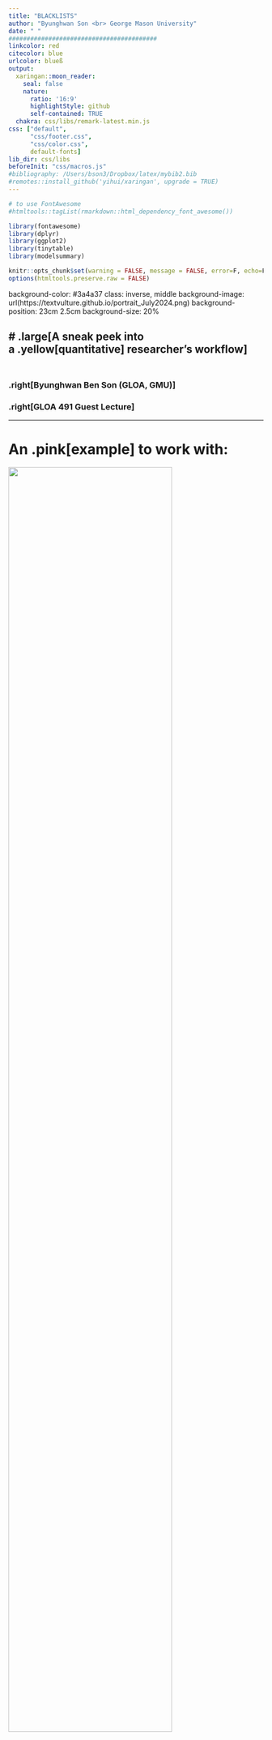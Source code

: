 ```yaml
---
title: "BLACKLISTS"
author: "Byunghwan Son <br> George Mason University"
date: " "
#########################################
linkcolor: red
citecolor: blue
urlcolor: blueß
output: 
  xaringan::moon_reader:
    seal: false
    nature:
      ratio: '16:9'
      highlightStyle: github
      self-contained: TRUE
  chakra: css/libs/remark-latest.min.js
css: ["default", 
      "css/footer.css", 
      "css/color.css", 
      default-fonts]
lib_dir: css/libs
beforeInit: "css/macros.js"
#bibliography: /Users/bson3/Dropbox/latex/mybib2.bib
#remotes::install_github('yihui/xaringan', upgrade = TRUE)
---
```


```r
# to use FontAwesome
#htmltools::tagList(rmarkdown::html_dependency_font_awesome())

library(fontawesome)
library(dplyr)
library(ggplot2)
library(tinytable)
library(modelsummary)

knitr::opts_chunk$set(warning = FALSE, message = FALSE, error=F, echo=F)
options(htmltools.preserve.raw = FALSE) 

```


background-color: #3a4a37
class: inverse, middle
background-image: url(https://textvulture.github.io/portrait_July2024.png)
background-position: 23cm 2.5cm
background-size: 20%

# .large[A sneak peek into <br> a .yellow[quantitative] researcher's workflow] <br><br>
----

### .right[Byunghwan Ben Son (GLOA, GMU)]

### .right[GLOA 491 Guest Lecture]


---

# An .pink[example] to work with:

![](images/bkv_screen.png){width="80%"}

---

class: inverse
background-image: url(https://github.com/textvulture/textvulture.github.io/blob/master/images/forestBackground3.jpg?raw=true)
background-size: 120%

--

<br><br>
- .LARGE[But This won't be a research presentation.]

  - .large[I mean you read the paper `r fa('paperclip', fill='orange')` .]

--

- .LARGE[Instead, we will take a look at how a paper like that is .yellow[conceived] and then .bluey[produced] (hence the title).]

--

- .LARGE[If you're interested in how this project was .pink[presented] in a conference, here's the link to the slides: [https://textvulture.github.io/presentations/bkv_slide.html#1](https://textvulture.github.io/presentations/bkv_slide.html#1) (MPSA 2021)]

---

class: inverse, left, top
background-image: url(https://media1.tenor.com/m/UQsZGD3pinAAAAAd/shall-we-begin-star-trek.gif)
background-size: 110%

# I am sure you must've <br> talked about this <br> .Green[a lot] already in this class.

--

# But we need to first talk about <br> .pink[where this research belongs.]


---



```r

knitr::include_graphics("images/methods_tree_1.png")

```


---


```r

knitr::include_graphics("images/methods_tree_3.png")

```


---


```r

knitr::include_graphics("images/methods_tree_4.png")

```


---


```r

knitr::include_graphics("images/methods_tree_5.png")

```


---


```r

knitr::include_graphics("images/methods_tree_6.png")

```

---

background-image: url(https://pbs.twimg.com/media/ENzTfM7VUAEyaEI.jpg)
background-position: right
background-size: contain


# (Personal) Motivation



---

class: inverse
background-color: black
background-image: url(https://github.com/textvulture/textvulture.github.io/blob/master/images/blacklist_eg.jpeg?raw=true)
background-position: right

# `r fa("book", fill='orange')` Blacklists, literally

--

## - names of individuals and groups

## - 'anti-government' or 'lefty' `r fa("flag", fill='red')`

## - mostly using existing lists <br> (open letter signatories)

--

## - exclusion and disadvantage

## - Govt: NIS, Blue House, MHST

## - discrete operation

---
class: inverse, middle
background-image: url(https://img.seoul.co.kr/img/upload/2016/12/08/SSI_20161208102613_O2.jpg)
background-position: right
background-color: black
background-size: contain

# "*Why have you not .red[sanctioned] <br> these [anti-government] <br> movie producers yet?*" <br><br> 

## **Kim Ki-choon**, <br> Park Geun-hye's Chief Secretary, <br> after watching *The Attorney* <br> to **Yoo Jin-ryong**, <br> Minister of Culture, Sports and Tourism. 


---

## The theoretical background: .orange[democratic backsliding] in South Korea <br> .small[Compromised .green[Freedom of Speech], in particular (V-dem)]

```r

library(vdem) 
#remotes::install_github("xmarquez/vdem")

var <- c("v2x_freexp")

country <- c("South Korea", 
            "Hungary",
            "Russia")
  
  
expression <- extract_vdem(
  include_sd = TRUE,
  label_pattern = "expression"
)

library(geomtextpath)

expression %>% 
  filter(vdem_country_name == country) %>%
  filter(year>1979) %>%
  ggplot(aes(x=year, y=v2x_freexp, 
             fill=vdem_country_name, label=vdem_country_name)) +
    theme_minimal() +
  geom_vline(xintercept = c(2008, 2017), color="gray", 
                  linetype="longdash", alpha=0.9) +
  geom_ribbon(aes(ymin = v2x_freexp_codelow,
                  ymax = v2x_freexp_codehigh),
                  alpha=0.2) +
  geom_textline(aes(label=vdem_country_name,
                    color=vdem_country_name)) +
     theme(legend.position = "none",
      axis.text=element_text(size=20),
      axis.title=element_text(size=20)) +
  labs(x="year", y="Freedom of Expression Index")

```

---

background-image: url(https://img.khan.co.kr/news/2015/11/04/l_2015110401000555600049501.jpg)
background-position: right
background-size: 40%

# How to Get on the List

.pull-left[
```r

library(kableExtra)

txt_tbl <- data.frame(
  List = c("1", "2", "3", "4"),
  Based = c("2008", "2012", "2014", "2015"),
  Pres = c("Lee", "Park", "Park", "Park"),
  Reasons = c("critical of the govert; 'left-leaning' -- only 60 movie workers (but more, unidentified)",
              "supporting the opposition presidential leader",
              "participants of the open letter regarding the Sewol Ferry sinking; supporting the opposition candidate for Seoul Mayoral election",
              "participants of the open letter criticising government handling of the Sewol Ferry sinking") 
)


kable(txt_tbl) %>%
  kable_styling(full_width = F) %>%
  kable_styling("striped", full_width = F) %>%
  row_spec(0) %>% #, align = "center" seems to create an error: don't know why
    add_footnote(c(" 'based' is the year in which the event that the list is based on occurred."), notation="symbol") #%>%
#  column_spec(4, width = "10em")
#  #kable_styling(latex_options="scale_down")

```
]

---


class: center, middle

# If only was there .orange[a complete database] that contains .pink[all credit information] for each of the movies in Korea ...


---

class: center, middle
background-image: url(images/kobis.png)
background-size: 100%

# If only was there .orange[a complete database] that contains .Blue[all credit information] for each of the movies in Korea .red[!!!]

--

# .LARGE[.pink[Ko]rea .pink[B]ox Office .pink[I]nformation .pink[S]ystem (.pink[KOBIS])]

---

# KOBIS, API

--

![](images/kobis_api.png)

---

# Getting the data using API (.tiny[there was a daily limit])


```r
# Scraping the simple information of Korean movie workers

library(tidyverse)
library(jsonlite)

masterlist1 <- data.frame()

for (I in 1:500){
  url_jsonlist <- paste0("http://kobis.or.kr/kobisopenapi/webservice/rest/people/searchPeopleList.json?key=ee223f1aa3ad93af2be4362133f6a174&curPage=", I ,"")

  temp1 <- as.data.frame(fromJSON(url_jsonlist))
  masterlist1 <- plyr::rbind.fill(masterlist1, temp1)
  Sys.sleep(1)
}

... 
```

### After data cleaning `r fa("snowplow", fill='blue')`, a complete list of movie workers' participation in movie projects on .pink[a yearly] basis.

---


.content-box-green[
# The Hypotheses

### 1. Being blacklisted .red[decreases] a movie worker's chances of securing a movie job.

### 2. The negative career effect of being blacklisted is larger for .red[non-actor] movie workers than for actors.
]

--

.content-box-yellow[
# The Data

### A panel data set based on the KOBIS moive data base (API) matched with the Blacklists
### N=1.6 mil, unbalanced; 2012 = treatment year (when most things *really* happened)
]

---

#Trend:

## Number (L) and Portion (R) of the .red[blacklisted] movieworkers (.violet[employed])

.pull-left[![](https://github.com/textvulture/textvulture.github.io/blob/master/images/bkv_count.jpeg?raw=true)]
.pull-right[![](https://github.com/textvulture/textvulture.github.io/blob/master/images/bkv_count2.jpeg?raw=true)]

---

## Model & Result (Difference-in-Difference)


\begin{equation}
ln(movies + 1) = \beta_0 + \color{red}{\beta_1}Blacklisted_{it} \times Treatment_{t} + \mathbf X + FE(unit, year, role) + \epsilon_{it},
\end{equation}


--

```r

# readRDS('/Users/bson3/GitHub/bkv/table_re.rds')


```

<iframe src="table.html" width="100%" height="500px"></iframe>

---

# .Large[.green[Event Study] Approach]
.pull-left[### Benchmark
```r
knitr::include_graphics("https://github.com/textvulture/textvulture.github.io/blob/master/images/bkv_event.jpeg?raw=true")
```
]

--

.pull-right[### .red[Non]-actors
```r
knitr::include_graphics("https://github.com/textvulture/textvulture.github.io/blob/master/images/bkv_non_actor.jpeg?raw=true")
```
]

---

# RnR and Endless Robustness Check


---

class: inverse
background-image: url(https://img2.yna.co.kr/photo/yna/YH/2017/06/14/PYH2017061410710001300_P2.jpg)
background-position: right
background-size: contain
background-color: black

# .large[**Conclusion**]

## `r fa("microphone-alt-slash", fill='yellow')` backsliding messes with culture by <br> suppressing .yellow[freedom of speech]

--

## `r fa("user-secret", fill='red')` often unknown as operating .red[discretely] 

--

## `r fa("recycle", fill="green")` authoritarian toolkits .green[recycled]

--

## `r fa("trash-alt", fill='orange')` another reason backsliding is .orange[undesirable]

--

## `r fa("fist-raised", fill='#948DF0')` democracy eventually worked .violet[this time]




```r
rm(list = ls())
```



